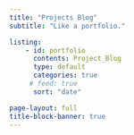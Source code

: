 ```yaml
---
title: "Projects Blog"
subtitle: "Like a portfolio."

listing:
    - id: portfolio
      contents: Project_Blog
      type: default
      categories: true
     # feed: true
      sort: "date"

page-layout: full
title-block-banner: true
---
```


::: {#portfolio}
:::
